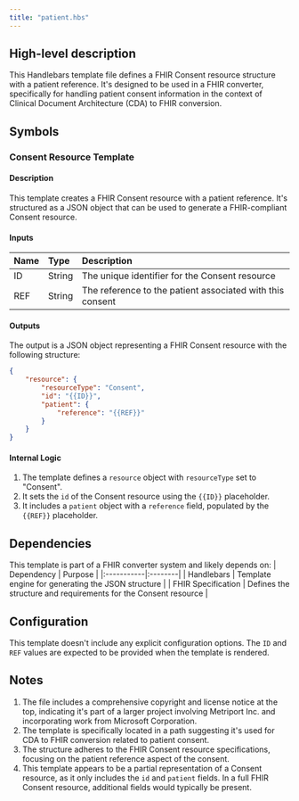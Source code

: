 ```yaml
---
title: "patient.hbs"
---
```


## High-level description
This Handlebars template file defines a FHIR Consent resource structure with a patient reference. It's designed to be used in a FHIR converter, specifically for handling patient consent information in the context of Clinical Document Architecture (CDA) to FHIR conversion.

## Symbols

### Consent Resource Template
#### Description
This template creates a FHIR Consent resource with a patient reference. It's structured as a JSON object that can be used to generate a FHIR-compliant Consent resource.

#### Inputs
| Name | Type | Description |
|:-----|:-----|:------------|
| ID | String | The unique identifier for the Consent resource |
| REF | String | The reference to the patient associated with this consent |

#### Outputs
The output is a JSON object representing a FHIR Consent resource with the following structure:
```json
{
    "resource": {
        "resourceType": "Consent",
        "id": "{{ID}}",
        "patient": {
            "reference": "{{REF}}"
        }
    }
}
```

#### Internal Logic
1. The template defines a `resource` object with `resourceType` set to "Consent".
2. It sets the `id` of the Consent resource using the `{{ID}}` placeholder.
3. It includes a `patient` object with a `reference` field, populated by the `{{REF}}` placeholder.

## Dependencies
This template is part of a FHIR converter system and likely depends on:
| Dependency | Purpose |
|:-----------|:--------|
| Handlebars | Template engine for generating the JSON structure |
| FHIR Specification | Defines the structure and requirements for the Consent resource |

## Configuration
This template doesn't include any explicit configuration options. The `ID` and `REF` values are expected to be provided when the template is rendered.

## Notes
1. The file includes a comprehensive copyright and license notice at the top, indicating it's part of a larger project involving Metriport Inc. and incorporating work from Microsoft Corporation.
2. The template is specifically located in a path suggesting it's used for CDA to FHIR conversion related to patient consent.
3. The structure adheres to the FHIR Consent resource specifications, focusing on the patient reference aspect of the consent.
4. This template appears to be a partial representation of a Consent resource, as it only includes the `id` and `patient` fields. In a full FHIR Consent resource, additional fields would typically be present.